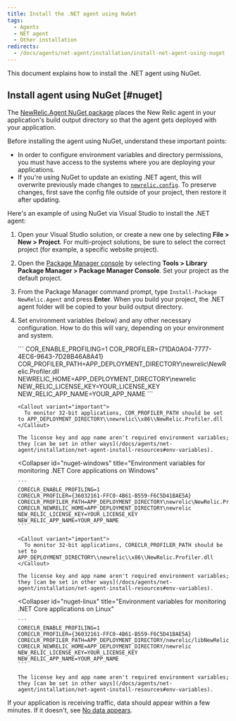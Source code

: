 ```yaml
---
title: Install the .NET agent using NuGet
tags:
  - Agents
  - NET agent
  - Other installation
redirects:
  - /docs/agents/net-agent/installation/install-net-agent-using-nuget
---
```


This document explains how to install the .NET agent using NuGet.

## Install agent using NuGet [#nuget]

The [NewRelic.Agent NuGet package](https://www.nuget.org/packages/NewRelic.Agent) places the New Relic agent in your application's build output directory so that the agent gets deployed with your application.

Before installing the agent using NuGet, understand these important points:

* In order to configure environment variables and directory permissions, you must have access to the systems where you are deploying your applications.
* If you're using NuGet to update an existing .NET agent, this will overwrite previously made changes to [`newrelic.config`](https://docs.newrelic.com/docs/agents/net-agent/configuration/net-agent-configuration). To preserve changes, first save the config file outside of your project, then restore it after updating.

Here's an example of using NuGet via Visual Studio to install the .NET agent:

1. Open your Visual Studio solution, or create a new one by selecting **File > New > Project**. For multi-project solutions, be sure to select the correct project (for example, a specific website project).
2. Open the [Package Manager console](https://docs.microsoft.com/en-us/nuget/tools/package-manager-console) by selecting **Tools > Library Package Manager > Package Manager Console**. Set your project as the default project.
3. From the Package Manager command prompt, type `Install-Package NewRelic.Agent` and press **Enter**. When you build your project, the .NET agent folder will be copied to your build output directory.
4. Set environment variables (below) and any other necessary configuration. How to do this will vary, depending on your environment and system.

   <CollapserGroup>
     <Collapser
       id="nuget-linux"
       title="Environment variables for monitoring .NET Framework applications"
     >
       ```
       COR_ENABLE_PROFILING=1
       COR_PROFILER={71DA0A04-7777-4EC6-9643-7D28B46A8A41}
       COR_PROFILER_PATH=APP_DEPLOYMENT_DIRECTORY\newrelic\NewRelic.Profiler.dll
       NEWRELIC_HOME=APP_DEPLOYMENT_DIRECTORY\newrelic
       NEW_RELIC_LICENSE_KEY=YOUR_LICENSE_KEY
       NEW_RELIC_APP_NAME=YOUR_APP_NAME
       ```

       <Callout variant="important">
         To monitor 32-bit applications, COR_PROFILER_PATH should be set to APP_DEPLOYMENT_DIRECTORY\\newrelic\\x86\\NewRelic.Profiler.dll
       </Callout>

       The license key and app name aren't required environment variables; they [can be set in other ways](/docs/agents/net-agent/installation/net-agent-install-resources#env-variables).
     </Collapser>

     <Collapser
       id="nuget-windows"
       title="Environment variables for monitoring .NET Core applications on Windows"
     >
       ```
       CORECLR_ENABLE_PROFILING=1
       CORECLR_PROFILER={36032161-FFC0-4B61-B559-F6C5D41BAE5A}
       CORECLR_PROFILER_PATH=APP_DEPLOYMENT_DIRECTORY\newrelic\NewRelic.Profiler.dll
       CORECLR_NEWRELIC_HOME=APP_DEPLOYMENT_DIRECTORY\newrelic
       NEW_RELIC_LICENSE_KEY=YOUR_LICENSE_KEY
       NEW_RELIC_APP_NAME=YOUR_APP_NAME
       ```

       <Callout variant="important">
         To monitor 32-bit applications, CORECLR_PROFILER_PATH should be set to APP_DEPLOYMENT_DIRECTORY\\newrelic\\x86\\NewRelic.Profiler.dll
       </Callout>

       The license key and app name aren't required environment variables; they [can be set in other ways](/docs/agents/net-agent/installation/net-agent-install-resources#env-variables).
     </Collapser>

     <Collapser
       id="nuget-linux"
       title="Environment variables for monitoring .NET Core applications on Linux"
     >
       ```
       CORECLR_ENABLE_PROFILING=1
       CORECLR_PROFILER={36032161-FFC0-4B61-B559-F6C5D41BAE5A}
       CORECLR_PROFILER_PATH=APP_DEPLOYMENT_DIRECTORY/newrelic/libNewRelicProfiler.so
       CORECLR_NEWRELIC_HOME=APP_DEPLOYMENT_DIRECTORY/newrelic
       NEW_RELIC_LICENSE_KEY=YOUR_LICENSE_KEY
       NEW_RELIC_APP_NAME=YOUR_APP_NAME
       ```

       The license key and app name aren't required environment variables; they [can be set in other ways](/docs/agents/net-agent/installation/net-agent-install-resources#env-variables).
     </Collapser>
   </CollapserGroup>

If your application is receiving traffic, data should appear within a few minutes. If it doesn't, see [No data appears](https://docs.newrelic.com/docs/agents/net-agent/troubleshooting/no-data-appears-net).
